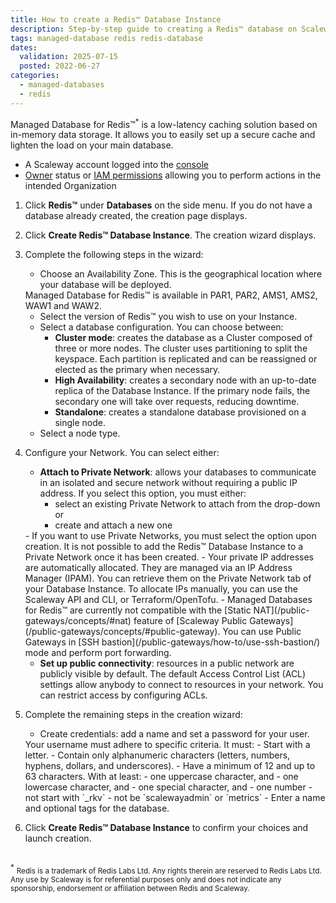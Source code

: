 ```yaml
---
title: How to create a Redis™ Database Instance
description: Step-by-step guide to creating a Redis™ database on Scaleway.
tags: managed-database redis redis-database
dates:
  validation: 2025-07-15
  posted: 2022-06-27
categories:
  - managed-databases
  - redis
---
```



Managed Database for Redis™<sup>*</sup> is a low-latency caching solution based on in-memory data storage. It allows you to easily set up a secure cache and lighten the load on your main database.

<Requirements />

- A Scaleway account logged into the [console](https://console.scaleway.com)
- [Owner](/iam/concepts/#owner) status or [IAM permissions](/iam/concepts/#permission) allowing you to perform actions in the intended Organization

1. Click **Redis™** under **Databases** on the side menu. If you do not have a database already created, the creation page displays.
2. Click **Create Redis™ Database Instance**. The creation wizard displays.
3. Complete the following steps in the wizard:
    - Choose an Availability Zone. This is the geographical location where your database will be deployed.

    <Message type="note">
      Managed Database for Redis™ is available in PAR1, PAR2, AMS1, AMS2, WAW1 and WAW2.
    </Message>

    - Select the version of Redis™ you wish to use on your Instance.
    - Select a database configuration. You can choose between:
        - **Cluster mode**: creates the database as a Cluster composed of three or more nodes. The cluster uses partitioning to split the keyspace. Each partition is replicated and can be reassigned or elected as the primary when necessary.
        - **High Availability**: creates a secondary node with an up-to-date replica of the Database Instance. If the primary node fails, the secondary one will take over requests, reducing downtime.
        - **Standalone**: creates a standalone database provisioned on a single node.
    - Select a node type.
4. Configure your Network. You can select either:

    - **Attach to Private Network**: allows your databases to communicate in an isolated and secure network without requiring a public IP address. If you select this option, you must either:
        - select an existing Private Network to attach from the drop-down or
        - create and attach a new one

    <Message type="important">
      - If you want to use Private Networks, you must select the option upon creation. It is not possible to add the Redis™ Database Instance to a Private Network once it has been created.
      - Your private IP addresses are automatically allocated. They are managed via an IP Address Manager (IPAM). You can retrieve them on the Private Network tab of your Database Instance. To allocate IPs manually, you can use the Scaleway API and CLI, or Terraform/OpenTofu.
      - Managed Databases for Redis™ are currently not compatible with the [Static NAT](/public-gateways/concepts/#nat) feature of [Scaleway Public Gateways](/public-gateways/concepts/#public-gateway). You can use Public Gateways in [SSH bastion](/public-gateways/how-to/use-ssh-bastion/) mode and perform port forwarding.
    </Message>

    - **Set up public connectivity**: resources in a public network are publicly visible by default. The default Access Control List (ACL) settings allow anybody to connect to resources in your network. You can restrict access by configuring ACLs.
5. Complete the remaining steps in the creation wizard:
    - Create credentials: add a name and set a password for your user.
    <Message type="important">
      Your username must adhere to specific criteria. It must:
        - Start with a letter.
        - Contain only alphanumeric characters (letters, numbers, hyphens, dollars, and underscores).
        - Have a minimum of 12 and up to 63 characters. With at least:
            - one uppercase character, and
            - one lowercase character, and
            - one special character, and
            - one number
        - not start with `_rkv`
        - not be `scalewayadmin` or `metrics`
    </Message>
    - Enter a name and optional tags for the database.
6. Click **Create Redis™ Database Instance** to confirm your choices and launch creation.

<br/>
<sup>*</sup> <small>Redis is a trademark of Redis Labs Ltd. Any rights therein are reserved to Redis Labs Ltd. Any use by Scaleway is for referential purposes only and does not indicate any sponsorship, endorsement or affiliation between Redis and Scaleway. </small>